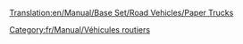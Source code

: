 [[Translation:en/Manual/Base Set/Road Vehicles/Paper Trucks]]

{{fr/Manual/Base Set/Road Vehicles/Vehicule routier|nom      = Camion de papier Uhl
  |img      = en/Manual/Base Set/Road Vehicles/Uhl Paper Truck.png
  |prix     = 4 592£ (9 184$)
  |vitesse  = 48 km/h (30 mph)
  |annualite= 421£ (842$)
  |design   = 1936
  |vie      = 15
  |capacite = 15 tonnes de papier
}}
{{fr/Manual/Base Set/Road Vehicles/Vehicule routier|nom      = Camion de papier Balogh
  |img      = en/Manual/Base Set/Road Vehicles/Balogh Paper Truck.png
  |prix     = 5 535£ (11 070$)
  |vitesse  = 88 km/h (55 mph)
  |annualite= 787£ (1 574$)
  |design   = 1979
  |vie      = 15
  |capacite = 18 tonnes de papier
}}
{{fr/Manual/Base Set/Road Vehicles/Vehicule routier|nom      = Camion de papier MPS
  |img      = en/Manual/Base Set/Road Vehicles/MPS Paper Truck.png
  |prix     = 5 945£ (11 890$)
  |vitesse  = 112 km/h (70 mph)
  |annualite= 1 125£ (2 250$)
  |design   = 2007
  |vie      = 15
  |capacite = 20 tonnes de papier
}}

[[Category:fr/Manual/Véhicules routiers]]